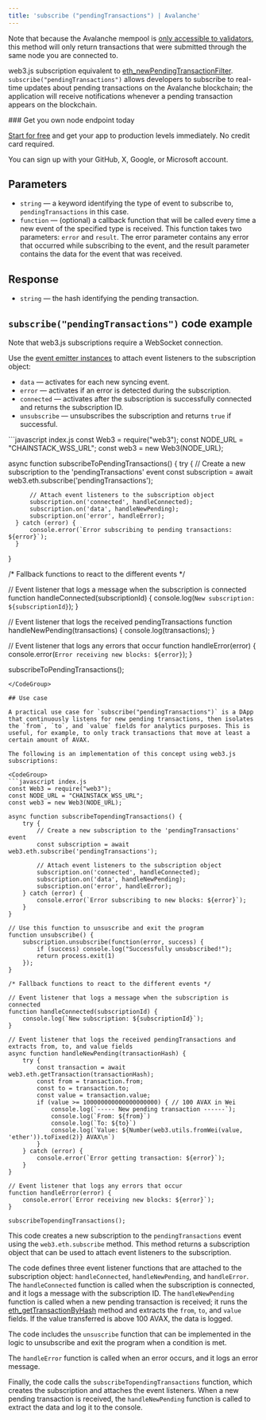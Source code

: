 ```yaml
---
title: 'subscribe ("pendingTransactions") | Avalanche'
---
```


Note that because the Avalanche mempool is [only accessible to validators](/docs/mempool-configuration), this method will only return transactions that were submitted through the same node you are connected to.

web3.js subscription equivalent to [eth\_newPendingTransactionFilter](/reference/avalanche-newpendingtransactionfilter). `subscribe("pendingTransactions")` allows developers to subscribe to real-time updates about pending transactions on the Avalanche blockchain; the application will receive notifications whenever a pending transaction appears on the blockchain.


<Check>
  ### Get you own node endpoint today

  [Start for free](https://console.chainstack.com/) and get your app to production levels immediately. No credit card required.

  You can sign up with your GitHub, X, Google, or Microsoft account.
</Check>

## Parameters

* `string` — a keyword identifying the type of event to subscribe to, `pendingTransactions` in this case.
* `function` — (optional) a callback function that will be called every time a new event of the specified type is received. This function takes two parameters: `error` and `result`. The error parameter contains any error that occurred while subscribing to the event, and the result parameter contains the data for the event that was received.

## Response

* `string` — the hash identifying the pending transaction.

## `subscribe("pendingTransactions")` code example

<Info>
  Note that web3.js subscriptions require a WebSocket connection.
</Info>

Use the [event emitter instances](https://web3js.readthedocs.io/en/v1.2.11/web3-eth-subscribe.html#eth-subscription-return) to attach event listeners to the subscription object:

* `data` — activates for each new syncing event.
* `error` — activates if an error is detected during the subscription.
* `connected` — activates after the subscription is successfully connected and returns the subscription ID.
* `unsubscribe` — unsubscribes the subscription and returns `true` if successful.

<CodeGroup>
  ```javascript index.js
  const Web3 = require("web3");
  const NODE_URL = "CHAINSTACK_WSS_URL";
  const web3 = new Web3(NODE_URL);

  async function subscribeToPendingTransactions() {
      try {
          // Create a new subscription to the 'pendingTransactions' event
          const subscription = await web3.eth.subscribe('pendingTransactions');

          // Attach event listeners to the subscription object
          subscription.on('connected', handleConnected);
          subscription.on('data', handleNewPending);
          subscription.on('error', handleError);
      } catch (error) {
          console.error(`Error subscribing to pending transactions: ${error}`);
      }
  }

  /* Fallback functions to react to the different events */

  // Event listener that logs a message when the subscription is connected
  function handleConnected(subscriptionId) {
      console.log(`New subscription: ${subscriptionId}`);
  }

  // Event listener that logs the received pendingTransactions
  function handleNewPending(transactions) {
      console.log(transactions);
  }

  // Event listener that logs any errors that occur
  function handleError(error) {
      console.error(`Error receiving new blocks: ${error}`);
  }

  subscribeToPendingTransactions();
  ```
</CodeGroup>

## Use case

A practical use case for `subscribe("pendingTransactions")` is a DApp that continuously listens for new pending transactions, then isolates the `from`, `to`, and `value` fields for analytics purposes. This is useful, for example, to only track transactions that move at least a certain amount of AVAX.

The following is an implementation of this concept using web3.js subscriptions:

<CodeGroup>
  ```javascript index.js
  const Web3 = require("web3");
  const NODE_URL = "CHAINSTACK_WSS_URL";
  const web3 = new Web3(NODE_URL);

  async function subscribeTopendingTransactions() {
      try {
          // Create a new subscription to the 'pendingTransactions' event
          const subscription = await web3.eth.subscribe('pendingTransactions');

          // Attach event listeners to the subscription object
          subscription.on('connected', handleConnected);
          subscription.on('data', handleNewPending);
          subscription.on('error', handleError);
      } catch (error) {
          console.error(`Error subscribing to new blocks: ${error}`);
      }
  }

  // Use this function to unsuscribe and exit the program
  function unsubscribe() {
      subscription.unsubscribe(function(error, success) {
          if (success) console.log("Successfully unsubscribed!");
          return process.exit(1)
      });
  }

  /* Fallback functions to react to the different events */

  // Event listener that logs a message when the subscription is connected
  function handleConnected(subscriptionId) {
      console.log(`New subscription: ${subscriptionId}`);
  }

  // Event listener that logs the received pendingTransactions and extracts from, to, and value fields
  async function handleNewPending(transactionHash) {
      try {
          const transaction = await web3.eth.getTransaction(transactionHash);
          const from = transaction.from;
          const to = transaction.to;
          const value = transaction.value;
          if (value >= 100000000000000000000) { // 100 AVAX in Wei
              console.log(`----- New pending transaction ------`);
              console.log(`From: ${from}`)
              console.log(`To: ${to}`)
              console.log(`Value: ${Number(web3.utils.fromWei(value, 'ether')).toFixed(2)} AVAX\n`)
          }
      } catch (error) {
          console.error(`Error getting transaction: ${error}`);
      }
  }

  // Event listener that logs any errors that occur
  function handleError(error) {
      console.error(`Error receiving new blocks: ${error}`);
  }

  subscribeTopendingTransactions();
  ```
</CodeGroup>

This code creates a new subscription to the `pendingTransactions` event using the `web3.eth.subscribe` method. This method returns a subscription object that can be used to attach event listeners to the subscription.

The code defines three event listener functions that are attached to the subscription object: `handleConnected`, `handleNewPending`, and `handleError`. The `handleConnected` function is called when the subscription is connected, and it logs a message with the subscription ID. The `handleNewPending` function is called when a new pending transaction is received; it runs the [eth\_getTransactionByHash](/reference/avalanche-gettransactionbyhash) method and extracts the `from`, `to`, and `value` fields. If the value transferred is above 100 AVAX, the data is logged.

The code includes the `unsuscribe` function that can be implemented in the logic to unsubscribe and exit the program when a condition is met.

The `handleError` function is called when an error occurs, and it logs an error message.

Finally, the code calls the `subscribeTopendingTransactions` function, which creates the subscription and attaches the event listeners. When a new pending transaction is received, the `handleNewPending` function is called to extract the data and log it to the console.
